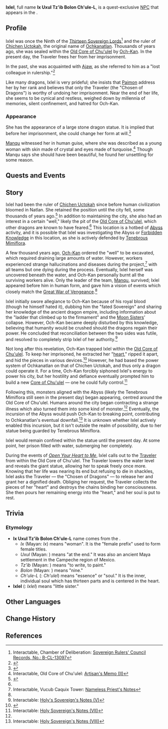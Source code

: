 {{Character Infobox
|type             = Quest NPC
|image            = NPC Ixlel.png
|deceased         = Soul released by the [[Traveler]] during {{Quest|Open Your Heart to Me}}
|region           = Natlan
|location         = Natlan
|affiliation      = 
|realname         = Ix Uxul Tz'ib Bolon Ch'ule-L
|title            = Chronicler of the End Times
|title2           = Dragonlord
|title3           = Type-L Self-Regulating Overseer Array Integrated Processing Unit
|title4           = CL-09
|title5           = Ninth Lord
|group            = Dragons

|ancestry         = <!-- Clan/family -->
|father           = 
|mother           = 
|spouse           = 
|sibling          = 
|child            = 
|relative         = 

|voiceEN          = 
|voiceCN          = 
|voiceJP          = 
|voiceKR          = 
}}
'''Ixlel''', full name '''Ix Uxul Tz'ib Bolon Ch'ule-L''', is a quest-exclusive [[NPC]] that appears in the {{Quest|Open Your Heart to Me}}. 

==Profile==
Ixlel was once the Ninth of the [[Thirteen Sovereign Lords]]<ref name=Record2>Interactable, Chamber of Deliberation: [[Chamber_of_Deliberation#Chamber_of_Deliberation:_Sovereign_Rulers'_Council_Records_2|Sovereign Rulers' Council Records, No.: B-CL-13097]]</ref> and the ruler of [[Chichen Uctokah]], the original name of [[Ochkanatlan]]. Thousands of years ago, she was sealed within the [[Old Core of Chu'ulel]] by [[Och-Kan]]. In the present day, the Traveler frees her from her imprisonment.

In the past, she was acquainted with [[Ajaw]], as she referred to him as a "lost colleague in rulership."<ref>{{Ref/Quest|Open Your Heart to Me|quote='''Ixlel:''' For you are the noble one, the Chosen of Dragons. Apart from our lost colleagues in {{Rubi|rulership|Ajaw}}, you alone have the right to give unto me release befitting of my rank.}}</ref> 

Like many dragons, Ixlel is very prideful; she insists that [[Paimon]] address her by her rank and believes that only the Traveler (the "Chosen of Dragons") is worthy of undoing her imprisonment. Near the end of her life, she seems to be cynical and restless, weighed down by millennia of memories, silent confinement, and hatred for Och-Kan.

===Appearance===
She has the appearance of a large stone dragon statue. It is implied that before her imprisonment, she could change her form at will.<ref>{{Ref/Quest|Open Your Heart to Me|quote='''Ixlel:''' Did this despicable statue not entrap me, I would surely have presented myself to you in a more elegant fashion, whether it be in a Dragonlord's form, or a mortal's guise...}}</ref>

[[Manqu]] witnessed her in human guise, where she was described as a young woman with skin made of crystal and eyes made of turquoise.<ref name=Memo>Interactable, Old Core of Chu'ulel: [[Old_Core_of_Chu'ulel#Artisan's_Memo_(II)|Artisan's Memo (II)]]</ref> Though Manqu says she should have been beautiful, he found her unsettling for some reason.

==Quests and Events==
{{Quests and Events}}

==Story==
Ixlel had been the ruler of [[Chichen Uctokah]] since before human civilization bloomed in Natlan. She retained the position until the city fell, some thousands of years ago.<ref>{{Ref/Item|Perfect Heart of the Sacred Dragon|quote=Before the fires of human civilization had ever been kindled, it was the heart of the Dragonlord Ix Uxul Tz'ib Bolon Ch'ule-L, ruler of Chichen Uctokah.}}</ref> In addition to maintaining the city, she also had an interest in a certain "well," likely the pit of the [[Old Core of Chu'ulel]], which other dragons are known to have feared.<ref name=Record2 /> This location is a hotbed of [[Abyss]] activity, and it is possible that Ixlel was investigating the Abyss or [[Forbidden Knowledge]] in this location, as she is actively defended by [[Tenebrous Mimiflora]].

A few thousand years ago, [[Och-Kan]] ordered the "well" to be excavated, which required draining large amounts of water. However, workers experienced strange hallucinations and diseases during the project,<ref name=Priest>Interactable, Vucub Caquix Tower: [[Vucub Caquix Tower#Nameless_Priest's Notes|Nameless Priest's Notes]]</ref> with all teams but one dying during the process. Eventually, Ixlel herself was uncovered beneath the water, and Och-Kan personally burnt all the surviving workers alive. Only the leader of the team, [[Manqu]], survived; Ixlel appeared before him in human form, and gave him a vision of events which closely match the [[Great War of Vengeance]].<ref name=Memo /> 

Ixlel initially swore allegiance to Och-Kan because of his royal blood (though he himself hated it), dubbing him the "fated Sovereign" and sharing her knowledge of the ancient dragon empire, including information about the "ladder that climbed up to the firmament" and the [[Moon Sisters]]' collapse. However, Och-Kan became deeply disturbed by this knowledge, believing that humanity would be crushed should the dragons regain their power. He concluded that reconciliation between the two sides was futile, and resolved to completely strip Ixlel of her authority.<ref>Interactable: [[Holy Sovereign's Notes#Holy Sovereign's Notes (V)|Holy's Sovereign's Notes (V)]]</ref>

Not long after this revelation, Och-Kan trapped Ixlel within the [[Old Core of Chu'ulel]]. To keep her imprisoned, he extracted her "[[Perfect Heart of the Sacred Dragon|heart]]," ripped it apart, and hid the pieces in various devices.<ref name="Open">{{Ref/Quest|Open Your Heart to Me}}</ref> However, he had based the power system of Ochkanatlan on that of Chichen Uctokah, and thus only a dragon could operate it. For a time, Och-Kan forcibly siphoned Ixlel's energy to power his city, but her hostility and defiance eventually prompted him to build a new [[Core of Chu'ulel]] &mdash; one he could fully control.<ref>Interactable: [[Holy Sovereign's Notes#Holy Sovereign's Notes (VII)|Holy Sovereign's Notes (VII)]]</ref>

Following this, monsters aligned with the Abyss (likely the Tenebrous Mimiflora still seen in the present day) began appearing, centred around the Old Core of Chu'ulel. Humans around the city began contracting a strange illness which also turned them into some kind of monster.<ref name=Priest /> Eventually, the incursion of the Abyss would push Och-Kan to breaking point, contributing to Ochkanatlan's eventual downfall.<ref>Interactable: [[Holy_Sovereign's_Notes#Holy_Sovereign's_Notes_(VIII)_2|Holy Sovereign's Notes (VIII)]]</ref> It is unknown whether Ixlel actively enabled this incursion, but it isn't outside the realm of possibility, due to her statue being guarded by Tenebrous Mimiflora.

Ixlel would remain confined within the statue until the present day. At some point, her prison filled with water, submerging her completely.

During the events of ''[[Open Your Heart to Me]]'', Ixlel calls out to the [[Traveler]] from within the Old Core of Chu'ulel. The Traveler lowers the water level and reveals the giant statue, allowing her to speak freely once more. Knowing that her life was nearing its end but refusing to die in shackles, Ixlel asks the Traveler &mdash; the "Chosen of Dragons" &mdash; to release her and grant her a dignified death. Obliging her request, the Traveler collects the pieces of her "heart" and destroys the chains binding her consciousness. She then pours her remaining energy into the "heart," and her soul is put to rest.

==Trivia==
===Etymology===
* '''Ix Uxul Tz'ib Bolon Ch'ule-L''' name comes from the {{w|Mayan_languages|Mayan languages}}.
** ''Ix'' (Mayan: ''Ix'') means "woman". It is the "female prefix" used to form female titles. 
** ''Uxul'' (Mayan: ''{{w|Uxul}}'') means "at the end." It was also an ancient Maya settlement in the Campeche region of Mexico.
** ''Tz'ib'' (Mayan: ''{{wt|tzʼib#Epigraphic_Mayan|Tzʼib}}'') means "to write, to paint."
** ''Bolon'' (Mayan: ''{{wt|bʼolon#Epigraphic_Mayan|Bolon}}'') means "nine."
** ''Ch'ule-L'' ({{w|Tzeltal_language|Mayan Tzeltal}}: ''Ch'ulel'') means "essence" or "soul." It is the inner, individual soul which has thirteen parts and is centered in the heart.
* '''Ixlel''' ({{w|Tzeltal_language|Mayan Tzeltal}}: ''Ixlel'') means "little sister."

==Other Languages==
{{Other Languages
|1_default_hidden = 1
|1_en      = Ixlel
|1_zhs     = 伊蕾尔
|1_zhs_rm  = Yīlěi'ěr
|1_zht     = 伊蕾爾
|1_zht_rm  = Yīlěi'ěr
|1_ja      = イレール
|1_ko      = 이렐
|1_es      = Ixlel
|1_fr      = Ixlel
|1_ru      = Ишлел
|1_th      = Ixlel
|1_vi      = Ixlel
|1_de      = Ixlel
|1_id      = Ixlel
|1_pt      = Ixlel
|1_tr      = Ixlel
|1_it      = Ixlel
|2_default_hidden = 1
|2_en      = Ix Uxul Tz'ib Bolon Ch'ule-L
|2_zhs     = 伊·奎库叙·茨博隆·库·雷尔
|2_zhs_rm  = Yī Kuíkùxù Cíbólóng Kù Léi'ěr
|2_zht     = 伊·奎庫敘·茨博隆·庫·雷爾
|2_zht_rm  = Yī Kuíkùxù Cíbólóng Kù Léi'ěr
|2_ja      = イ・クェクシ・ツボロン・ク・レール
|2_ko      = 이쉬·우슐·티즈입볼론·추·렐
|2_es      = Ix Uxul Tz'ib Bolon Ch'ule-L
|2_fr      = Ix Uxul Tz'ib Bolon Ch'ule-L
|2_ru      = Иш Ушул Циб Болон Чуле-L
|2_th      = Ix Uxul Tz'ib Bolon Ch'ule-L
|2_vi      = Ix Uxul Tz'ib Bolon Ch'ule-L
|2_de      = Ix Uxul Tz’ib Bolon Ch’ule-L
|2_id      = Ix Uxul Tz'ib Bolon Ch'ule-L
|2_pt      = Ix Uxul Tz'ib Bolon Ch'ule-L
|2_tr      = Ix Uxul Tz'ib Bolon Ch'ule-L
|2_it      = Ix Uxul Tz'ib Bolon Ch'ule-L
}}

==Change History==
{{Change History|5.2}}

==References==
{{Reflist}}